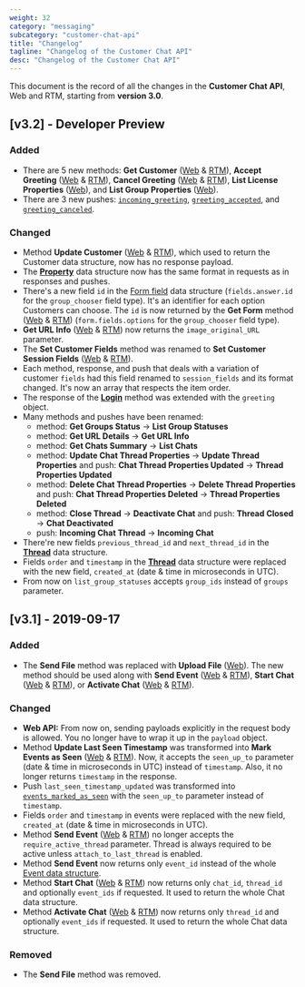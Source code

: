 ```yaml
---
weight: 32
category: "messaging"
subcategory: "customer-chat-api"
title: "Changelog"
tagline: "Changelog of the Customer Chat API"
desc: "Changelog of the Customer Chat API"
---
```


This document is the record of all the changes in the **Customer Chat API**, Web and RTM, starting from **version 3.0**.

## [v3.2] - Developer Preview

### Added

- There are 5 new methods: **Get Customer** ([Web](/messaging/customer-chat-api/v3.2/#get-customer) & [RTM](/messaging/customer-chat-api/v3.2/rtm-reference/#get-customer)), **Accept Greeting** ([Web](/messaging/customer-chat-api/v3.2/#accept-greeting) & [RTM](/messaging/customer-chat-api/v3.2/rtm-reference/#accept-greeting)), **Cancel Greeting** ([Web](/messaging/customer-chat-api/v3.2/#cancel-greeting) & [RTM](/messaging/customer-chat-api/v3.2/rtm-reference/#cancel-greeting)), **List License Properties** ([Web](/messaging/customer-chat-api/v3.2/#list-license-properties)), and **List Group Properties** ([Web](/messaging/customer-chat-api/v3.2/#list-group-properties)).
- There are 3 new pushes: [`incoming_greeting`](/messaging/customer-chat-api/v3.2/rtm-reference/#incoming_greeting), [`greeting_accepted`](/messaging/customer-chat-api/v3.2/rtm-reference/#greeting_accepted), and [`greeting_canceled`](/messaging/customer-chat-api/v3.2/rtm-reference/#greeting_canceled).

### Changed

- Method **Update Customer** ([Web](/messaging/customer-chat-api/v3.2/#update-customer) & [RTM](/messaging/customer-chat-api/v3.2/rtm-reference/#update-customer)), which used to return the Customer data structure, now has no response payload.
- The [**Property**](/messaging/customer-chat-api/v3.2/#properties) data structure now has the same format in requests as in responses and pushes.
- There's a new field `id` in the [Form field](/messaging/customer-chat-api/v3.2/#form-fields) data structure (`fields.answer.id` for the `group_chooser` field type).  It's an identifier for each option Customers can choose. The `id` is now returned by the **Get Form** method ([Web](/messaging/customer-chat-api/v3.2/#get-form) & [RTM](/messaging/customer-chat-api/v3.2/rtm-reference/#get-form)) (`form.fields.options` for the `group_chooser` field type).
- **Get URL Info** ([Web](/messaging/customer-chat-api/v3.2/#get-url-info) & [RTM](/messaging/customer-chat-api/v3.2/rtm-reference/#get-url-info)) now returns the `image_original_URL` parameter.
- The **Set Customer Fields** method was renamed to **Set Customer Session Fields** ([Web](/messaging/customer-chat-api/v3.2/#set-customer-session-fields) & [RTM](/messaging/customer-chat-api/v3.2/rtm-reference/#set-customer-session-fields)).
- Each method, response, and push that deals with a variation of customer `fields` had this field renamed to `session_fields` and its format changed. It's now an array that respects the item order.
- The response of the [**Login**](/messaging/customer-chat-api/v3.2/rtm-reference/#login) method was extended with the `greeting` object.
- Many methods and pushes have been renamed:
  - method: **Get Groups Status** -> **List Group Statuses**
  - method: **Get URL Details** -> **Get URL Info**
  - method: **Get Chats Summary** -> **List Chats**
  - method: **Update Chat Thread Properties** -> **Update Thread Properties** and push: **Chat Thread Properties Updated** -> **Thread Properties Updated**
  - method: **Delete Chat Thread Properties** -> **Delete Thread Properties** and push: **Chat Thread Properties Deleted** -> **Thread Properties Deleted**
  - method: **Close Thread** -> **Deactivate Chat** and push: **Thread Closed** -> **Chat Deactivated**
  - push: **Incoming Chat Thread** -> **Incoming Chat**
- There're new fields `previous_thread_id` and `next_thread_id` in the [**Thread**](/messaging/customer-chat-api/v3.2/#threads) data structure.
- Fields `order` and `timestamp` in the [**Thread**](/messaging/customer-chat-api/v3.2/#threads) data structure were replaced with the new field, `created_at` (date & time in microseconds in UTC).
- From now on `list_group_statuses` accepts `group_ids` instead of `groups` parameter.

## [v3.1] - 2019-09-17

### Added

- The **Send File** method was replaced with **Upload File** ([Web](/messaging/customer-chat-api/#upload-file)). The new method should be used along with **Send Event** ([Web](/messaging/customer-chat-api/#send-event) & [RTM](/messaging/customer-chat-api/rtm-reference/#send-event)), **Start Chat** ([Web](/messaging/customer-chat-api/#start-chat) & [RTM](/messaging/customer-chat-api/rtm-reference/#start-chat)), or **Activate Chat** ([Web](/messaging/customer-chat-api/#activate-chat) & [RTM](/messaging/customer-chat-api/rtm-reference/#activate-chat)).

### Changed

- **Web API:** From now on, sending payloads explicitly in the request body is allowed. You no longer have to wrap it up in the `payload` object.
- Method **Update Last Seen Timestamp** was transformed into **Mark Events as Seen** ([Web](/messaging/customer-chat-api/#mark-events-as-seen) & [RTM](/messaging/customer-chat-api/rtm-reference/#mark-events-as-seen)). Now, it accepts the `seen_up_to` parameter (date & time in microseconds in UTC) instead of `timestamp`. Also, it no longer returns `timestamp` in the response.
- Push `last_seen_timestamp_updated` was transformed into [`events_marked_as_seen`](/messaging/customer-chat-api/rtm-reference/#events_marked_as_seen) with the `seen_up_to` parameter instead of `timestamp`.
- Fields `order` and `timestamp` in events were replaced with the new field, `created_at` (date & time in microseconds in UTC).
- Method **Send Event** ([Web](/messaging/customer-chat-api/#send-event) & [RTM](/messaging/customer-chat-api/rtm-reference/#send-event)) no longer accepts the `require_active_thread` parameter. Thread is always required to be active unless `attach_to_last_thread` is enabled.
- Method **Send Event** now returns only `event_id` instead of the whole [Event data structure](/messaging/customer-chat-api/#events).
- Method **Start Chat** ([Web](/messaging/customer-chat-api/#start-chat) & [RTM](/messaging/customer-chat-api/rtm-reference/#start-chat)) now returns only `chat_id`, `thread_id` and optionally `event_ids` if requested. It used to return the whole Chat data structure.
- Method **Activate Chat** ([Web](/messaging/customer-chat-api/#activate-chat) & [RTM](/messaging/customer-chat-api/rtm-reference/#activate-chat)) now returns only `thread_id` and optionally `event_ids` if requested. It used to return the whole Chat data structure.

### Removed

- The **Send File** method was removed.
